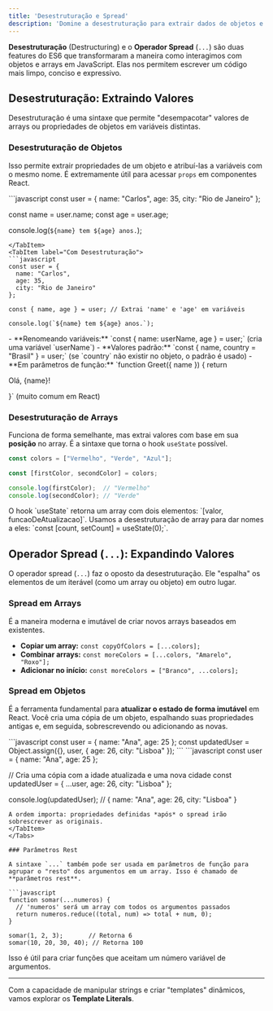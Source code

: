 ```yaml
---
title: 'Desestruturação e Spread'
description: 'Domine a desestruturação para extrair dados de objetos e arrays, e o operador spread para expandi-los, duas das sintaxes mais úteis no JavaScript moderno.'
---
```



**Desestruturação** (Destructuring) e o **Operador Spread** (`...`) são duas features do ES6 que transformaram a maneira como interagimos com objetos e arrays em JavaScript. Elas nos permitem escrever um código mais limpo, conciso e expressivo.

## Desestruturação: Extraindo Valores

Desestruturação é uma sintaxe que permite "desempacotar" valores de arrays ou propriedades de objetos em variáveis distintas.

### Desestruturação de Objetos

Isso permite extrair propriedades de um objeto e atribuí-las a variáveis com o mesmo nome. É extremamente útil para acessar `props` em componentes React.

<Tabs>
<TabItem label="O Jeito Antigo">
```javascript
const user = {
  name: "Carlos",
  age: 35,
  city: "Rio de Janeiro"
};

const name = user.name;
const age = user.age;

console.log(`${name} tem ${age} anos.`);
```
</TabItem>
<TabItem label="Com Desestruturação">
```javascript
const user = {
  name: "Carlos",
  age: 35,
  city: "Rio de Janeiro"
};

const { name, age } = user; // Extrai 'name' e 'age' em variáveis

console.log(`${name} tem ${age} anos.`);
```
</TabItem>
</Tabs>

<Card title="Recursos Avançados" icon="star">
- **Renomeando variáveis:** `const { name: userName, age } = user;` (cria uma variável `userName`)
- **Valores padrão:** `const { name, country = "Brasil" } = user;` (se `country` não existir no objeto, o padrão é usado)
- **Em parâmetros de função:** `function Greet({ name }) { return <p>Olá, {name}!</p> }` (muito comum em React)
</Card>

### Desestruturação de Arrays

Funciona de forma semelhante, mas extrai valores com base em sua **posição** no array. É a sintaxe que torna o hook `useState` possível.

```javascript
const colors = ["Vermelho", "Verde", "Azul"];

const [firstColor, secondColor] = colors;

console.log(firstColor);  // "Vermelho"
console.log(secondColor); // "Verde"
```
<Aside type="note">
O hook `useState` retorna um array com dois elementos: `[valor, funcaoDeAtualizacao]`. Usamos a desestruturação de array para dar nomes a eles: `const [count, setCount] = useState(0);`.
</Aside>

## Operador Spread (`...`): Expandindo Valores

O operador spread (`...`) faz o oposto da desestruturação. Ele "espalha" os elementos de um iterável (como um array ou objeto) em outro lugar.

### Spread em Arrays

É a maneira moderna e imutável de criar novos arrays baseados em existentes.

-   **Copiar um array:** `const copyOfColors = [...colors];`
-   **Combinar arrays:** `const moreColors = [...colors, "Amarelo", "Roxo"];`
-   **Adicionar no início:** `const moreColors = ["Branco", ...colors];`

### Spread em Objetos

É a ferramenta fundamental para **atualizar o estado de forma imutável** em React. Você cria uma cópia de um objeto, espalhando suas propriedades antigas e, em seguida, sobrescrevendo ou adicionando as novas.

<Tabs>
<TabItem label="O Jeito Antigo (Object.assign)">
```javascript
const user = { name: "Ana", age: 25 };
const updatedUser = Object.assign({}, user, { age: 26, city: "Lisboa" });
```
</TabItem>
<TabItem label="Com Spread">
```javascript
const user = { name: "Ana", age: 25 };

// Cria uma cópia com a idade atualizada e uma nova cidade
const updatedUser = { ...user, age: 26, city: "Lisboa" };

console.log(updatedUser);
// { name: "Ana", age: 26, city: "Lisboa" }
```
A ordem importa: propriedades definidas *após* o spread irão sobrescrever as originais.
</TabItem>
</Tabs>

### Parâmetros Rest

A sintaxe `...` também pode ser usada em parâmetros de função para agrupar o "resto" dos argumentos em um array. Isso é chamado de **parâmetros rest**.

```javascript
function somar(...numeros) {
  // 'numeros' será um array com todos os argumentos passados
  return numeros.reduce((total, num) => total + num, 0);
}

somar(1, 2, 3);       // Retorna 6
somar(10, 20, 30, 40); // Retorna 100
```
Isso é útil para criar funções que aceitam um número variável de argumentos.

---

Com a capacidade de manipular strings e criar "templates" dinâmicos, vamos explorar os **Template Literals**.
